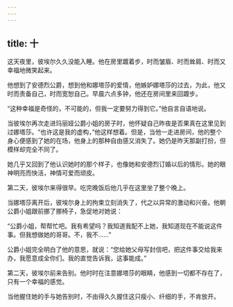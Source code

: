 ```yaml
---
---
---
```

title: 十
---



这天夜里，彼埃尔久久没能入睡。他在房里踱着步，时而皱眉、时而耸肩、时而又幸福地微笑起来。

他想到了安德烈公爵，想到他和娜塔莎的爱情，他嫉妒娜塔莎的过去，为此，他又时而责备自己，时而宽恕自己。早晨六点多钟，他还在房间里来回踱步。

“这种幸福是奇怪的，不可能的，但我一定要努力得到它。”他自言自语地说。

当彼埃尔再次走进玛丽娅公爵小姐的房子时，他怀疑自己昨夜是否果真在这里见到过娜塔莎。“也许这是我的虚构，”他这样想着。但是，当他一走进房间，他的整个身心便感到了她的在场，他身上的那种自由感又消失了。她仍是昨天那副打扮，但模样却完全不同了。

她几乎又回到了他认识她时的那个样子，也像她和安德烈订婚以后的情形。她的眼神明亮而快活，神情可爱而顽皮。

第二天，彼埃尔来得很早。吃完晚饭后他几乎在这里坐了整个晚上。

当娜塔莎离开后，彼埃尔身上的拘束立刻消失了，代之以异常的激动和兴奋。他朝公爵小姐跟前挪了挪椅子，急促地对她说：

“公爵小姐，帮帮忙吧。我有希望吗？我知道我配不上她，我知道现在不能说这件事。但我想做她的哥哥。不，我不……”

公爵小姐完全明白了他的意思，就说：“您给她父母写封信吧，把这件事交给我来办，我愿意成全你们。我的直觉告诉我，这事能成。”

第二天，彼埃尔前来告别。他时时在注意娜塔莎的眼睛，他感到一切都不存在了，只有一个幸福的感觉。

当他握住她的手与她告别时，不由得久久握住这只瘦小、纤细的手，不肯放开。